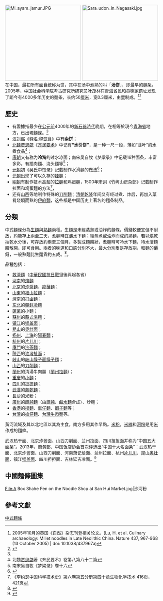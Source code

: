 [[File:Mi_ayam_jamur.JPG|250px]]
[[File:Sara_udon_in_Nagasaki.jpg|250px]]
在中国，最初所有面食统称为饼，其中在汤中煮熟的叫「'''汤饼'''」，即最早的麵条。2005年，[[中国社会科学院|中国社会科学院]]考古研究所研究员[[叶茂林|叶茂林]]在[[青海省|青海省]]民和县[[喇家遗址|喇家遗址]]发现了距今有4000多年历史的麵条，长约50[[厘米|厘米]]，宽0.3厘米，由[[粟|粟]]制成。<ref>2005年10月的英国《自然》杂志刊登相关论文。(Lu, H. et al. Culinary archaeology: Millet noodles in Late Neolithic China. Nature 437, 967-968 (13 October 2005) | doi: 10.1038/437967a)</ref><ref name="liberty">{{cite news|publisher=[[自由時報|自由時報]]即時新聞|date=2012年5月17日|title=保存4千年　世界最老麵青海出土|url=http://iservice.libertytimes.com.tw/liveNews/news.php?no=641570&type=%E5%8D%B3%E6%99%82%E6%96%B0%E8%81%9E|deadurl=yes|archiveurl=https://web.archive.org/web/20120523084408/http://iservice.libertytimes.com.tw/liveNews/news.php?no=641570&type=%E5%8D%B3%E6%99%82%E6%96%B0%E8%81%9E|archivedate=2012年5月23日|accessdate=2012年5月22日}}</ref>

==歷史==
*有證據指最少在[[公元前|公元前]]4000年的[[新石器時代|新石器時代]]晚期，在相等於現今[[青海省|青海省]]地方，已出現麵條。<ref name = "liberty" />
*[[汉|汉]][[刘熙|刘熙]]《[[释名·释饮食|释名·释饮食]]》中有'''索饼'''；
*[[北魏|北魏]][[贾思勰|贾思勰]]《[[齐民要术|齐民要术]]》中记有'''“水引饼”'''，是一种一尺一段，薄如“韭叶”的水煮食品<ref>北魏[[贾思勰|贾思勰]]著《齐民要术》卷第八第八十二篇</ref>；
*[[唐朝|唐朝]]又有称为'''冷淘'''的过水凉面；南宋吴自牧《梦粱录》中记载16种面条，丰富多彩，有插肉麵、浇头麵等<ref>南宋吴自牧《梦粱录》卷十六</ref>；
*[[元朝|元朝]]初《吴氏中馈录》记载制作水滑麵的做法<ref>{{cite book|title=《[[李约瑟中国科学技术史|李约瑟中国科学技术史]]》|chapter=第六卷 第五分册 第四十章 生物化学技术|page=414-415页}}</ref>；
*[[元朝|元朝]]出现了可以久存的[[挂麵|挂麵]]；
*[[明朝|明朝]]有制作技术高超的[[拉麵|拉麵]]和鸡蛋麵，1500年宋诩《竹屿山房杂部》记载制作拉面和鸡蛋麵的方法<ref>《李约瑟中国科学技术史》第六卷第五分册第四十章生物化学技术  416页，421页</ref>，
*还有[[山西|山西]]等地制作特殊的[[刀削麵|刀削麵]]；[[清朝|清朝]][[乾隆|乾隆]]年间又有经过煮、炸后，再加入菜肴烧焖而熟的[[伊府麵|伊府麵]]，这些都是中国历史上著名的麵条制品。

==分類==
中式麵條分為[[生麵|生麵]]與[[熟麵|熟麵]]兩種。生麵是未經蒸熟或油炸的麵條，價錢較便宜但不耐放，約能存上兩至三天，煮麵時宜[[沸騰|沸水]]下麵；經蒸煮或油炸而成的熟麵，若以[[烘乾|烘乾]]抽乾水分後，可存放約兩至三個月，多製成麵餅狀，煮麵時可冷水下麵，待水滾麵餅散開，即可食用。兩者的味道和口感分別不大，最大分別隻是存放期，和麵的價錢，一般熟麵比生麵貴約五成。<ref>{{cite news|publisher=[[明報|明報]]專訊|date=2010年11月15日|title=話你知﹕中式麵分生熟|url=http://hk.news.yahoo.com/article/101114/4/l94b.html}}{{dead link|date=2017年11月 |bot=InternetArchiveBot |fix-attempted=yes }}</ref>。

品種包括：
* [[救濟麵|救濟麵]]（[[中華民國抗日戰爭|中華民國抗日戰爭]]後興起各省）
* [[河南|河南]]的[[燴麵|燴麵]]
* [[北京|北京]]的[[炸醬麵|炸醬麵]]、[[龍鬚麵|龍鬚麵]]；
* [[山東|山東]]的[[福山拉麵|福山拉麵]]；
* [[濟南|濟南]]的[[打鹵麵|打鹵麵]]；
* [[中国东北地区|东北]]的[[朝鲜冷麵|朝鲜冷麵]]
* [[蓬莱市|蓬萊]]的小麵；
* [[蘇州|蘇州]]的[[蘇式湯麵|蘇式湯麵]]；
* [[镇江|镇江]]的[[锅盖面|锅盖面]]；
* [[昆山|昆山]]的[[奥灶面|奥灶面]]；
* [[扬州|扬州]]、[[上海|上海]]的[[陽春麵|陽春麵]]；
* [[杭州|杭州]]的[[片儿川|片儿川]]；
* [[廈門|廈門]]的[[沙茶麵|沙茶麵]]；
* [[陝西|陝西]]的[[油潑扯面|油潑扯面]]；
* [[岐山|岐山]]的[[岐山臊子面臊子麵|岐山臊子面臊子麵]]；
* [[山西|山西]]的[[刀削麵|刀削麵]]；
* [[蘭州|蘭州]]的清湯牛肉麵（[[蘭州拉麵|蘭州拉麵]]）；
* [[重慶|重慶]]的[[小麵|小麵]]；
* [[四川|四川]]的[[擔擔麵|擔擔麵]]；
* [[武漢|武漢]]的[[熱乾麵|熱乾麵]]；
* [[長沙|長沙]]的[[米粉|米粉]]；
* [[廣州|廣州]]的[[餛飩麵|餛飩麵]]（由[[餛飩|餛飩]]、[[鹼水麵|鹼水麵]]合成）、炒麵；
* [[香港|香港]]的[[撈麵|撈麵]]、[[車仔麵|車仔麵]]、[[蝦子麵|蝦子麵]]等；
* [[台灣|台灣]]的[[擔仔麵|擔仔麵]]、[[台灣牛肉麵|台灣牛肉麵]]等。

黃河流域及其以北地區以其為主食，南方多用其作早點。[[米粉|米粉]]，[[米線|米線]]和[[河粉|河粉]]是用[[大米|米]]作成的麵條。

武汉热干面、北京炸酱面、山西刀削面、兰州拉面、四川担担面并称为“中国五大面条”。2013年，商务部、中国饭店协会首次评选出“中国十大名面条”：武汉热干面、北京炸酱面、山西刀削面、河南萧记烩面、兰州拉面、杭州[[片儿川|片儿川]]、昆山[[奥灶面|奥灶面]]、镇江[[锅盖面|锅盖面]]、四川担担面、吉林延吉冷面。<ref name=gjzx>{{Cite web|url= http://gb.cri.cn/30944/2013/07/10/3765s4176924.htm|title= "中国十大面条"全单遭吐槽 各国面条如何PK(´･_･`)|accessdate= 2013-07-11|work= |publisher= 国际在线|date= 2013-07-10|deadurl= yes|archiveurl= https://web.archive.org/web/20130712111042/http://gb.cri.cn/30944/2013/07/10/3765s4176924.htm|archivedate= 2013-07-12}}</ref>

==中國麵條圖集==
<gallery>
File:A Box Shahe Fen on the Noodle Shop at San Hui Market.jpg|沙河粉
</gallery>

==參考文獻 ==
{{reflist}}

[[Category:中式麵條|]]